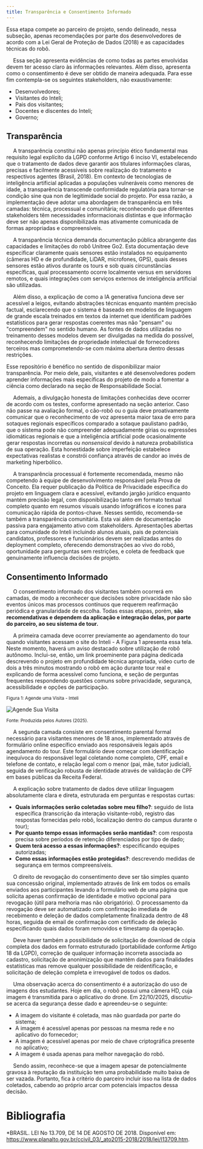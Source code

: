 ```yaml
---
title: Transparência e Consentimento Informado
---
```


<Callout title="Aviso" type="warning">
  Essa etapa compete ao parceiro de projeto, sendo delineado, nessa subseção, apenas recomendações por parte dos desenvolvedores de acordo com a Lei Geral de Proteção de Dados (2018) e as capacidades técnicas do robô.
</Callout>

&emsp; Essa seção apresenta evidências de como todas as partes envolvidas devem ter acesso claro às informações relevantes. Além disso, apresenta como o consentimento é deve ser obtido de maneira adequada. Para esse fim contempla-se os seguintes stakeholders, não exaustivamente:
- Desenvolvedores;
- Visitantes do Inteli;
- Pais dos visitantes;
- Docentes e discentes do Inteli;
- Governo;

## Transparência

&emsp; A transparência constitui não apenas princípio ético fundamental mas requisito legal explícito da LGPD conforme Artigo 6 inciso VI, estabelecendo que o tratamento de dados deve garantir aos titulares informações claras, precisas e facilmente acessíveis sobre realização do tratamento e respectivos agentes (Brasil, 2018). Em contexto de tecnologias de inteligência artificial aplicadas a populações vulneráveis como menores de idade, a transparência transcende conformidade regulatória para tornar-se condição sine qua non de legitimidade social do projeto. Por essa razão, a implementação deve adotar uma abordagem de transparência em três camadas: técnica, processual e comunitária; reconhecendo que diferentes stakeholders têm necessidades informacionais distintas e que informação deve ser não apenas disponibilizada mas ativamente comunicada de formas apropriadas e compreensíveis.

&emsp; A transparência técnica demanda documentação pública abrangente das capacidades e limitações do robô Unitree Go2. Esta documentação deve especificar claramente quais sensores estão instalados no equipamento (câmeras HD e de profundidade, LiDAR, microfones, GPS), quais desses sensores estão ativos durante os tours e sob quais circunstâncias específicas, qual processamento ocorre localmente versus em servidores remotos, e quais integrações com serviços externos de inteligência artificial são utilizadas. 

&emsp; Além disso, a explicação de como a IA generativa funciona deve ser acessível a leigos, evitando abstrações técnicas enquanto mantém precisão factual, esclarecendo que o sistema é baseado em modelos de linguagem de grande escala treinados em textos da internet que identificam padrões estatísticos para gerar respostas coerentes mas não "pensam" ou "compreendem" no sentido humano. As fontes de dados utilizadas no treinamento desses modelos devem ser divulgadas na medida do possível, reconhecendo limitações de propriedade intelectual de fornecedores terceiros mas comprometendo-se com máxima abertura dentro dessas restrições. 

<Callout title="Dica" type="tip">
  Esse repositório é benéfico no sentido de disponibilizar maior transparência. Por meio dele, pais, visitantes e até desenvolvedores podem aprender informações mais específicas do projeto de modo a fomentar a ciência como declarado na seção de Responsabilidade Social.
</Callout>

&emsp; Ademais, a divulgação honesta de limitações conhecidas deve ocorrer de acordo com os testes, conforme apresentado na seção anterior. Caso não passe na avaliação formal, o cão-robô ou o guia deve proativamente comunicar que o reconhecimento de voz apresenta maior taxa de erro para sotaques regionais específicos comparado a sotaque paulistano padrão, que o sistema pode não compreender adequadamente gírias ou expressões idiomáticas regionais e que a inteligência artificial pode ocasionalmente gerar respostas incorretas ou _nonsensical_ devido à natureza probabilística de sua operação. Esta honestidade sobre imperfeição estabelece expectativas realistas e constrói confiança através de candor ao invés de marketing hiperbólico.

&emsp; A transparência processual é fortemente recomendada, mesmo não competendo à equipe de desenvolvimento responsável pela Prova de Conceito. Ela requer publicação da Política de Privacidade específica do projeto em linguagem clara e acessível, evitando jargão jurídico enquanto mantém precisão legal, com disponibilização tanto em formato textual completo quanto em resumos visuais usando infográficos e ícones para comunicação rápida de pontos-chave. Nesses sentido, recomenda-se também a transparência comunitária. Esta vai além de documentação passiva para engajamento ativo com stakeholders. Apresentações abertas para comunidade do Inteli incluindo alunos atuais, pais de potenciais candidatos, professores e funcionários devem ser realizadas antes do deployment completo, oferecendo demonstrações ao vivo do robô, oportunidade para perguntas sem restrições, e coleta de feedback que genuinamente influencia decisões de projeto.

## Consentimento Informado

&emsp; O consentimento informado dos visitantes também ocorrerá em camadas, de modo a reconhecer que decisões sobre privacidade não são eventos únicos mas processos contínuos que requerem reafirmação periódica e granularidade de escolha. Todas essas etapas, porém, **são recomendativas e dependem da aplicação e integração delas, por parte do parceiro, ao seu sistema de tour.**

&emsp; A primeira camada deve ocorrer previamente ao agendamento do tour quando visitantes acessam o site do Inteli - A Figura 1 apresenta essa tela. Neste momento, haverá um aviso destacado sobre utilização de robô autônomo. Inclui-se, então, um link proeminente para página dedicada descrevendo o projeto em profundidade técnica apropriada, vídeo curto de dois a três minutos mostrando o robô em ação durante tour real e explicando de forma acessível como funciona, e seção de perguntas frequentes respondendo questões comuns sobre privacidade, segurança, acessibilidade e opções de participação.

<div style={{textAlign: 'center'}}>
<sup>Figura 1: Agende uma Visita - Inteli</sup>
</div>

![Agende Sua Visita](/agende-uma-visita.png)

<div style={{textAlign: 'center'}}>
<sub style={{textAlign: 'center'}}>Fonte: Produzida pelos Autores (2025). </sub>
</div>

&emsp; A segunda camada consiste em consentimento parental formal necessário para visitantes menores de 18 anos, implementado através de formulário online específico enviado aos responsáveis legais após agendamento do tour. Este formulário deve começar com identificação inequívoca do responsável legal coletando nome completo, CPF, email e telefone de contato, e relação legal com o menor (pai, mãe, tutor judicial), seguida de verificação robusta de identidade através de validação de CPF em bases públicas da Receita Federal.

&emsp; A explicação sobre tratamento de dados deve utilizar linguagem absolutamente clara e direta, estruturada em perguntas e respostas curtas:

- **Quais informações serão coletadas sobre meu filho?**: seguido de lista específica (transcrição da interação visitante-robô, registro das respostas fornecidas pelo robô, localização dentro do campus durante o tour);
- **Por quanto tempo essas informações serão mantidas?**: com resposta precisa sobre períodos de retenção diferenciados por tipo de dado;
- **Quem terá acesso a essas informações?**: especificando equipes autorizadas;
- **Como essas informações estão protegidas?**: descrevendo medidas de segurança em termos compreensíveis.

&emsp; O direito de revogação do consentimento deve ser tão simples quanto sua concessão original, implementado através de link em todos os emails enviados aos participantes levando a formulário web de uma página que solicita apenas confirmação de identidade e motivo opcional para revogação (útil para melhoria mas não obrigatório). O processamento da revogação deve ser automatizado com confirmação imediata de recebimento e deleção de dados completamente finalizada dentro de 48 horas, seguida de email de confirmação com certificado de deleção especificando quais dados foram removidos e timestamp da operação.

&emsp; Deve haver também a possibilidade de solicitação de download de cópia completa dos dados em formato estruturado (portabilidade conforme Artigo 18 da LGPD), correção de qualquer informação incorreta associada ao cadastro, solicitação de anonimização que mantém dados para finalidades estatísticas mas remove qualquer possibilidade de reidentificação, e solicitação de deleção completa e irrevogável de todos os dados.

&emsp; Uma observação acerca do consentimento é a autorização do uso de imagens dos estudantes. Hoje em dia, o robô possui uma câmera HD, cuja imagem é transmitida para o aplicativo do drone. Em 22/10/2025, discutiu-se acerca da segurança desse dado e apreendeu-se o seguinte:

- A imagem do visitante é coletada, mas não guardada por parte do sistema;
- A imagem é acessível apenas por pessoas na mesma rede e no aplicativo do fornecedor;
- A imagem é acessível apenas por meio de chave criptográfica presente no aplicativo;
- A imagem é usada apenas para melhor navegação do robô.

&emsp; Sendo assim, reconhece-se que a imagem apesar de potencialmente gravosa à reputação da instituição tem uma probabilidade muito baixa de ser vazada. Portanto, fica à critério do parceiro incluir isso na lista de dados coletados, cabendo ao próprio arcar com potenciais impactos dessa decisão.


# Bibliografia

\*BRASIL. LEI No 13.709, DE 14 DE AGOSTO DE 2018. Disponível em: https://www.planalto.gov.br/ccivil_03/_ato2015-2018/2018/lei/l13709.htm.
